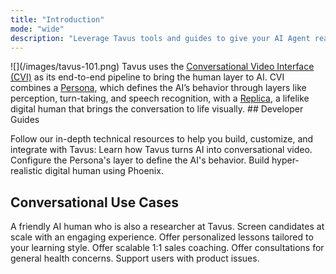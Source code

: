 ```yaml
---
title: "Introduction"
mode: "wide"
description: "Leverage Tavus tools and guides to give your AI Agent real-time human-like perception and presence—bringing the human layer to AI."
---
```



<Frame>
![](/images/tavus-101.png)
</Frame>
Tavus uses the <a href="http://localhost:3000/sections/conversational-video-interface/overview-cvi" target="_blank">Conversational Video Interface (CVI)</a> as its end-to-end pipeline to bring the human layer to AI. CVI combines a <a href="/sections/conversational-video-interface/persona/overview" target="_blank">Persona</a>, which defines the AI’s behavior through layers like perception, turn-taking, and speech recognition, with a <a href="/sections/replica/overview" target="_blank">Replica</a>, a lifelike digital human that brings the conversation to life visually.
## Developer Guides

Follow our in-depth technical resources to help you build, customize, and integrate with Tavus:
<CardGroup cols={3}>
  <Card title="CVI Quickstart" icon="messages" href="/sections/conversational-video-interface/quickstart/use-the-full-pipeline">
    Learn how Tavus turns AI into conversational video.
  </Card>
  <Card title="Persona Quickstart" icon="user-gear" href="/sections/conversational-video-interface/persona/overview">
    Configure the Persona's layer to define the AI's behavior.
  </Card>
  <Card title="Replica Quickstart" icon="user-group" href="/sections/replica/quickstart">
    Build hyper-realistic digital human using Phoenix.
  </Card>
</CardGroup>

## Conversational Use Cases
<CardGroup cols={3}>
  <Card title="Tavus Researcher" img="/images/charlie.png" href="/sections/conversational-video-interface/conversation/usecases/tavus-researcher">
    A friendly AI human who is also a researcher at Tavus.
  </Card>
  <Card title="AI Interviewer" img="/images/aii.png" href="/sections/conversational-video-interface/conversation/usecases/ai-interviewer">
    Screen candidates at scale with an engaging experience.
  </Card>
  <Card title="History Teacher" img="/images/ht.png" href="/sections/conversational-video-interface/conversation/usecases/history-teacher">
    Offer personalized lessons tailored to your learning style.
  </Card>
  <Card title="Sales Coach" img="/images/sc.png" href="/sections/conversational-video-interface/conversation/usecases/sales-coach">
    Offer scalable 1:1 sales coaching.
  </Card>
  <Card title="Health Care Consultant" img="/images/doc.png" href="/sections/conversational-video-interface/conversation/usecases/health-care">
    Offer consultations for general health concerns.
  </Card>
  <Card title="Customer Service Agent" img="/images/stock-replica/helen.png" href="/sections/conversational-video-interface/conversation/usecases/customer-service">
    Support users with product issues.
  </Card>
</CardGroup>

